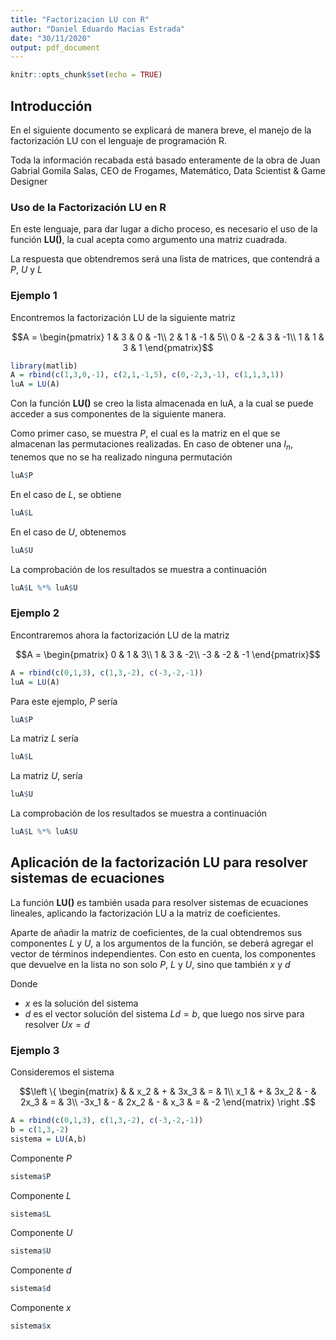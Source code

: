 ```yaml
---
title: "Factorizacion LU con R"
author: "Daniel Eduardo Macias Estrada"
date: "30/11/2020"
output: pdf_document
---
```


```r
knitr::opts_chunk$set(echo = TRUE)
```

## Introducción

En el siguiente documento se explicará de manera breve, el manejo de la factorización LU con el lenguaje de programación R.

Toda la información recabada está basado enteramente de la obra de Juan Gabrial Gomila Salas, CEO de Frogames, Matemático, Data Scientist & Game Designer

### Uso de la Factorización LU en R

En este lenguaje, para dar lugar a dicho proceso, es necesario el uso de la función **LU()**, la cual acepta como argumento una matriz cuadrada.

La respuesta que obtendremos será una lista de matrices, que contendrá a $P$, $U$ y $L$

### Ejemplo 1

Encontremos la factorización LU de la siguiente matriz

$$A = \begin{pmatrix}
1 & 3 & 0 & -1\\
2 & 1 & -1 & 5\\
0 & -2 & 3 & -1\\
1 & 1 & 3 & 1
\end{pmatrix}$$

```r
library(matlib)
A = rbind(c(1,3,0,-1), c(2,1,-1,5), c(0,-2,3,-1), c(1,1,3,1))
luA = LU(A)
```

Con la función **LU()** se creo la lista almacenada en luA, a la cual se puede acceder a sus componentes de la siguiente manera.

Como primer caso, se muestra $P$, el cual es la matriz en el que se almacenan las permutaciones realizadas. En caso de obtener una $I_n$, tenemos que no se ha realizado ninguna permutación

```r
luA$P
```

En el caso de $L$, se obtiene

```r
luA$L
```

En el caso de $U$, obtenemos

```r
luA$U
```

La comprobación de los resultados se muestra a continuación

```r
luA$L %*% luA$U
```



### Ejemplo 2

Encontraremos ahora la factorización LU de la matriz

$$A = \begin{pmatrix}
0 & 1 & 3\\
1 & 3 & -2\\
-3 & -2 & -1
\end{pmatrix}$$

```r
A = rbind(c(0,1,3), c(1,3,-2), c(-3,-2,-1))
luA = LU(A)
```

Para este ejemplo, $P$ sería

```r
luA$P
```

La matriz $L$ sería

```r
luA$L
```

La matriz $U$, sería

```r
luA$U
```

La comprobación de los resultados se muestra a continuación

```r
luA$L %*% luA$U
```

## Aplicación de la factorización LU para resolver sistemas de ecuaciones

La función **LU()** es también usada para resolver sistemas de ecuaciones lineales, aplicando la factorización LU a la matriz de coeficientes.

Aparte de añadir la matriz de coeficientes, de la cual obtendremos sus componentes $L$ y $U$, a los argumentos de la función, se deberá agregar el vector de términos independientes. Con esto en cuenta, los componentes que devuelve en la lista no son solo $P$, $L$ y $U$, sino que también $x$ y $d$

Donde

* $x$ es la solución del sistema
* $d$ es el vector solución del sistema $Ld = b$, que luego nos sirve para resolver $Ux = d$

### Ejemplo 3

Consideremos el sistema

$$\left \{ \begin{matrix}
 & & x_2 & + & 3x_3 & = & 1\\
 x_1 & + & 3x_2 & - & 2x_3 & = & 3\\
 -3x_1 & - & 2x_2 & - & x_3 & = & -2
\end{matrix} \right .$$

```r
A = rbind(c(0,1,3), c(1,3,-2), c(-3,-2,-1))
b = c(1,3,-2)
sistema = LU(A,b)
```

Componente $P$

```r
sistema$P
```

Componente $L$

```r
sistema$L
```

Componente $U$

```r
sistema$U
```

Componente $d$

```r
sistema$d
```

Componente $x$

```r
sistema$x
```

